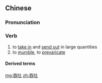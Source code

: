 ==Chinese==
{{zh-forms}}

===Pronunciation===
{{zh-pron
|m=tūntǔ
|c=tan1 tou3
|mn=thun-thò͘
|cat=v
}}

===Verb===
{{zh-verb}}

# to [[take in]] and [[send out]] in large quantities
# to [[mumble]], to [[prevaricate]]

====Derived terms====
{{zh-der|吞吐量}}

{{zh-cat|Antonymous}}

[[mg:吞吐]]
[[zh:吞吐]]
